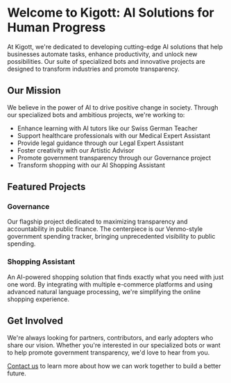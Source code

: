 # Welcome to Kigott: AI Solutions for Human Progress

At Kigott, we're dedicated to developing cutting-edge AI solutions that help businesses automate tasks, enhance productivity, and unlock new possibilities. Our suite of specialized bots and innovative projects are designed to transform industries and promote transparency.

## Our Mission

We believe in the power of AI to drive positive change in society. Through our specialized bots and ambitious projects, we're working to:

- Enhance learning with AI tutors like our Swiss German Teacher
- Support healthcare professionals with our Medical Expert Assistant
- Provide legal guidance through our Legal Expert Assistant
- Foster creativity with our Artistic Advisor
- Promote government transparency through our Governance project
- Transform shopping with our AI Shopping Assistant

## Featured Projects

### Governance
Our flagship project dedicated to maximizing transparency and accountability in public finance. The centerpiece is our Venmo-style government spending tracker, bringing unprecedented visibility to public spending.

### Shopping Assistant
An AI-powered shopping solution that finds exactly what you need with just one word. By integrating with multiple e-commerce platforms and using advanced natural language processing, we're simplifying the online shopping experience.

## Get Involved

We're always looking for partners, contributors, and early adopters who share our vision. Whether you're interested in our specialized bots or want to help promote government transparency, we'd love to hear from you.

[Contact us](/about) to learn more about how we can work together to build a better future.
